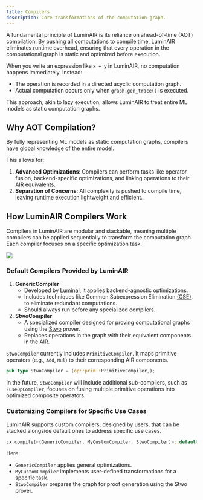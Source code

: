 ```yaml
---
title: Compilers
description: Core transformations of the computation graph.
---
```



A fundamental principle of LuminAIR is its reliance on ahead-of-time (AOT) compilation. 
By pushing all computations to compile time, LuminAIR eliminates runtime overhead, 
ensuring that every operation in the computational graph is static and optimized before execution.

When you write an expression like `x + y` in LuminAIR, no computation happens immediately. Instead:
- The operation is recorded in a directed acyclic computation graph.
- Actual computation occurs only when `graph.gen_trace()` is executed.

This approach, akin to lazy execution, allows LuminAIR to treat entire ML models as static computation graphs. 

## Why AOT Compilation?
By fully representing ML models as static computation graphs, compilers have global knowledge of the entire model. 

This allows for:
1. **Advanced Optimizations**: Compilers can perform tasks like operator fusion, backend-specific optimizations, and linking operations to their AIR equivalents.
2. **Separation of Concerns**: All complexity is pushed to compile time, leaving runtime execution lightweight and efficient.

## How LuminAIR Compilers Work
Compilers in LuminAIR are modular and stackable, meaning multiple compilers can be applied sequentially to transform the computation graph. 
Each compiler focuses on a specific optimization task.

<img className="w-full" src="/images/compiler.png" />

### Default Compilers Provided by LuminAIR
1. **GenericCompiler**
    - Developed by [Luminal](https://github.com/jafioti/luminal), it applies backend-agnostic optimizations.
    - Includes techniques like Common Subexpression Elimination [(CSE)](https://en.wikipedia.org/wiki/Common_subexpression_elimination). to eliminate redundant computations.
    - Should always run before any specialized compilers.
2. **StwoCompiler**
    - A specialized compiler designed for proving computational graphs using the [Stwo](https://github.com/starkware-libs/stwo) prover.
    - Replaces operations in the graph with their equivalent components in the AIR.

`StwoCompiler` currently includes `PrimitiveCompiler`. It maps primitive operators (e.g., `Add`, `Mul`) to their corresponding AIR components.

```rust
pub type StwoCompiler = (op::prim::PrimitiveCompiler,);
```

In the future, `StwoCompiler` will include additional sub-compilers, such as `FuseOpCompiler`, focuses on fusing multiple primitive operations into optimized composite operators.

### Customizing Compilers for Specific Use Cases
LuminAIR supports custom compilers, designed by users, that can be stacked alongside default ones to address specific use cases. 

```rust
cx.compile(<(GenericCompiler, MyCustomCompiler, StwoCompiler)>::default(), &mut e);
```

Here:
- `GenericCompiler` applies general optimizations.
- `MyCustomCompiler` implements user-defined transformations for a specific task.
- `StwoCompiler` prepares the graph for proof generation using the Stwo prover.